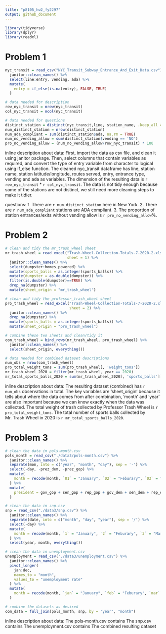 ```yaml
---
title: "p8105_hw2_fy2297"
output: github_document
---
```


```r
library(tidyverse)
library(dplyr)
library(readxl)
```


# Problem 1
```r
nyc_transit = read_csv("NYC_Transit_Subway_Entrance_And_Exit_Data.csv") %>% 
  janitor::clean_names() %>% 
  select(line:entry, vending, ada) %>% 
  mutate(
    entry = if_else(is.na(entry), FALSE, TRUE)
  )
```

```r
# data needed for description
row_nyc_transit = nrow(nyc_transit)
col_nyc_transit = ncol(nyc_transit)

# data needed for questions
distinct_station = distinct(nyc_transit,line, station_name, .keep_all = TRUE)
num_distinct_station = nrow(distinct_station)
num_ada_compliant = sum(distinct_station$ada, na.rm = TRUE)
num_no_vending_allow = sum(distinct_station$vending == 'NO')
pro_no_vending_allow = (num_no_vending_allow/row_nyc_transit) * 100
```
inline description about data:
First, import the data as csv file, and clean it using janitor package. Then, select columns that contain variables as required, and convert the type of entry variable from character to logical using if_else function.
The cleaned nyc_transit dataframe has line, station name, station latitude/longitude, routes served, entry, entrance type, vending and ada as variables.
The dimension of the resulting data is `r row_nyc_transit` * `r col_nyc_transit`. The data is not tidy enough because some of the stations are not distinct, we still need more cleaning steps to make it tidier.

questions:
1. There are `r num_distinct_station` here in New York.
2. There are `r num_ada_compliant` stations are ADA compliant.
3. The proportion of station entrances/exits without vending allow is `r pro_no_vending_allow`%.

# Problem 2
```r
# clean and tidy the mr_trash_wheel sheet
mr_trash_wheel = read_excel("Trash-Wheel-Collection-Totals-7-2020-2.xlsx", 
                            sheet = 1) %>% 
  janitor::clean_names() %>% 
  select(dumpster:homes_powered) %>% 
  mutate(sports_balls = as.integer(sports_balls)) %>% 
  mutate(dumpster = as.double(dumpster)) %>% 
  filter(is.double(dumpster)==TRUE) %>% 
  drop_na(dumpster) %>% 
  mutate(sheet_origin = "mr_trash_wheel")

# clean and tidy the professor_trash_wheel sheet
pro_trash_wheel = read_excel("Trash-Wheel-Collection-Totals-7-2020-2.xlsx",
                             sheet = 2) %>% 
  janitor::clean_names() %>% 
  drop_na(dumpster) %>% 
  mutate(sports_balls = as.integer(sports_balls)) %>% 
  mutate(sheet_origin = "pro_trash_wheel")

# combine these two sheets and clean/tidy it
com_trash_wheel = bind_rows(mr_trash_wheel, pro_trash_wheel) %>% 
  janitor::clean_names() %>% 
  select(sheet_origin, everything())

```

```r
# data needed for combined dataset descriptions
num_obs = nrow(com_trash_wheel)
pro_total_weight_tons = sum(pro_trash_wheel[, 'weight_tons'])
mr_trash_wheel_2020 = filter(mr_trash_wheel, year == 2020)
mr_total_sports_balls_2020 = sum(mr_trash_wheel_2020[, 'sports_balls']) 
```
inline description about data:
The resulting dataset (combined) has `r num_obs` observations in total.
The key variables are 'sheet_origin' because it tells about where the data comes from after combination, 'month' and 'year' are also important because we can know exactly when the data was collected.
The total weight of trash collected by Professor Trash Wheel is `r pro_total_weight_tons`.
The total number of sports balls collected by Mr. Trash Wheel in 2020 is `r mr_total_sports_balls_2020`.


# Problem 3
```r
# clean the data in pols-month.csv
pols_month = read_csv("./data3/pols-month.csv") %>% 
  janitor::clean_names() %>% 
  separate(mon, into = c("year", "month", "day"), sep = '-') %>% 
  select(-day, -prez_dem, -prez_gop) %>% 
  mutate(
    month = recode(month, `01` = "January", `02` = "Feburary", `03` = "March", `04` = "April", `05` = "May", `06` = "June", `07` = "July", `08` = "August", `09` = "September", `10` = "October", `11` = "November", `12` = "December")
  ) %>% 
  mutate(
    president = gov_gop + sen_gop + rep_gop + gov_dem + sen_dem + rep_dem
  )

# clean the data in snp.csv
snp = read_csv("./data3/snp.csv") %>% 
  janitor::clean_names() %>% 
  separate(date, into = c("month", "day", "year"), sep = '/') %>% 
  select(-day) %>%
  mutate(
    month = recode(month, `1` = "January", `2` = "Feburary", `3` = "March", `4` = "April", `5` = "May", `6` = "June", `7` = "July", `8` = "August", `9` = "September", `10` = "October", `11` = "November", `12` = "December")
  ) %>% 
  select(year, month, everything()) 

# clean the data in unemployment.csv
unemployment = read_csv("./data3/unemployment.csv") %>% 
  janitor::clean_names() %>% 
  pivot_longer(
    jan:dec,
    names_to = "month",
    values_to = "unemployment rate"
  ) %>% 
  mutate(
    month = recode(month, `jan` = "January", `feb` = "Feburary", `mar` = "March", `apr` = "April", `may` = "May", `jun` = "June", `jul` = "July", `aug` = "August", `sep` = "September", `oct` = "October", `nov` = "November", `dec` = "December")
  ) 

# combine the datasets as desired
com_data = full_join(pols_month, snp, by = "year", "month")
```
inline description about data:
The pols-month.csv contains
The snp.csv contains
The unemployment.csv contains
The combined resulting dataset










